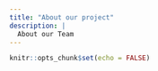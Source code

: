 ```yaml
---
title: "About our project"
description: |
  About our Team
---
```


```r
knitr::opts_chunk$set(echo = FALSE)
```

